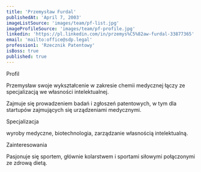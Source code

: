 ```yaml
---
title: 'Przemysław Furdal'
publishedAt: 'April 7, 2003'
imageListSource: 'images/team/pf-list.jpg'
imageProfileSource: 'images/team/pf-profile.jpg'
linkedin: 'https://pl.linkedin.com/in/przemys%C5%82aw-furdal-33877365'
email: 'mailto:office@sdp.legal'
profession1: 'Rzecznik Patentowy'
isBoss: true
published: true
---
```


<ProfileSection type="profile">Profil</ProfileSection>

Przemysław swoje wykształcenie w zakresie chemii medycznej łączy ze specjalizacją we własności intelektualnej.

Zajmuje się prowadzeniem badań i zgłoszeń patentowych, w tym dla startupów zajmujących się urządzeniami medycznymi.

<ProfileSection type="search">Specjalizacja</ProfileSection>

wyroby medyczne, biotechnologia, zarządzanie własnością intelektualną.

<ProfileSection type="hobby">Zainteresowania</ProfileSection>

Pasjonuje się sportem, głównie kolarstwem i sportami siłowymi połączonymi ze zdrową dietą.